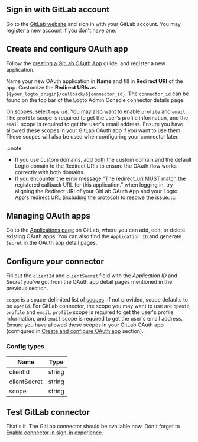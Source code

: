 ## Sign in with GitLab account

Go to the [GitLab website](https://gitlab.com/) and sign in with your GitLab account. You may register a new account if you don't have one.

## Create and configure OAuth app

Follow the [creating a GitLab OAuth App](https://docs.gitlab.com/ee/integration/oauth_provider.html) guide, and register a new application.

Name your new OAuth application in **Name** and fill in **Redirect URI** of the app. Customize the **Redirect URIs** as `${your_logto_origin}/callback/${connector_id}`. The `connector_id` can be found on the top bar of the Logto Admin Console connector details page.

On scopes, select `openid`. You may also want to enable `profile` and `email`. The `profile` scope is required to get the user's profile information, and the `email` scope is required to get the user's email address. Ensure you have allowed these scopes in your GitLab OAuth app if you want to use them. These scopes will also be used when configuring your connector later.

:::note

- If you use custom domains, add both the custom domain and the default Logto domain to the Redirect URIs to ensure the OAuth flow works correctly with both domains.
- If you encounter the error message "The redirect_uri MUST match the registered callback URL for this application." when logging in, try aligning the Redirect URI of your GitLab OAuth App and your Logto App's redirect URL (including the protocol) to resolve the issue.
  :::

## Managing OAuth apps

Go to the [Applications page](https://gitlab.com/-/profile/applications) on GitLab, where you can add, edit, or delete existing OAuth apps. You can also find the `Application ID` and generate `Secret` in the OAuth app detail pages.

## Configure your connector

Fill out the `clientId` and `clientSecret` field with the _Application ID_ and _Secret_ you've got from the OAuth app detail pages mentioned in the previous section.

`scope` is a space-delimited list of [scopes](https://docs.gitlab.com/ee/integration/oauth_provider.html#authorized-applications). If not provided, scope defaults to be `openid`. For GitLab connector, the scope you may want to use are `openid`, `profile` and `email`. `profile` scope is required to get the user's profile information, and `email` scope is required to get the user's email address. Ensure you have allowed these scopes in your GitLab OAuth app (configured in [Create and configure OAuth app](#create-and-configure-oauth-app) section).

### Config types

| Name         | Type   |
| ------------ | ------ |
| clientId     | string |
| clientSecret | string |
| scope        | string |

## Test GitLab connector

That's it. The GitLab connector should be available now. Don't forget to [Enable connector in sign-in experience](https://docs.logto.io/docs/recipes/configure-connectors/social-connector/enable-social-sign-in/).
